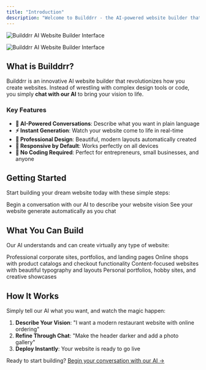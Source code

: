 ```yaml
---
title: "Introduction"
description: "Welcome to Builddrr - the AI-powered website builder that transforms your ideas into stunning websites through simple conversations."
---
```


<img
  className="block dark:hidden"
  src="/images/hero-light.png"
  alt="Builddrr AI Website Builder Interface"
/>

<img
  className="hidden dark:block"
  src="/images/hero-dark.png"
  alt="Builddrr AI Website Builder Interface"
/>

## What is Builddrr?

Builddrr is an innovative AI website builder that revolutionizes how you create websites. Instead of wrestling with complex design tools or code, you simply **chat with our AI** to bring your vision to life.

### Key Features

- **🤖 AI-Powered Conversations**: Describe what you want in plain language
- **⚡ Instant Generation**: Watch your website come to life in real-time
- **🎨 Professional Design**: Beautiful, modern layouts automatically created
- **📱 Responsive by Default**: Works perfectly on all devices
- **🚀 No Coding Required**: Perfect for entrepreneurs, small businesses, and anyone

## Getting Started

Start building your dream website today with these simple steps:

<CardGroup cols={2}>
  <Card title="Start Chatting" icon="comments" href="/quickstart">
    Begin a conversation with our AI to describe your website vision
  </Card>
  <Card
    title="Watch It Build"
    icon="magic-wand-sparkles"
    href="https://builddrr.com"
  >
    See your website generate automatically as you chat
  </Card>
</CardGroup>

## What You Can Build

Our AI understands and can create virtually any type of website:

<CardGroup cols={2}>
  <Card title="Business Websites" icon="building" href="https://builddrr.com">
    Professional corporate sites, portfolios, and landing pages
  </Card>
  <Card
    title="E-commerce Stores"
    icon="shopping-cart"
    href="https://builddrr.com"
  >
    Online shops with product catalogs and checkout functionality
  </Card>
  <Card
    title="Blogs & Content Sites"
    icon="newspaper"
    href="https://builddrr.com"
  >
    Content-focused websites with beautiful typography and layouts
  </Card>
  <Card title="Personal Projects" icon="user" href="https://builddrr.com">
    Personal portfolios, hobby sites, and creative showcases
  </Card>
</CardGroup>

## How It Works

Simply tell our AI what you want, and watch the magic happen:

1. **Describe Your Vision**: "I want a modern restaurant website with online ordering"
2. **Refine Through Chat**: "Make the header darker and add a photo gallery"
3. **Deploy Instantly**: Your website is ready to go live

Ready to start building? [Begin your conversation with our AI →](/quickstart)
